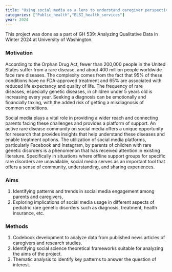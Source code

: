 ```yaml
---
title: "Using social media as a lens to understand caregiver perspectives and barriers to care for pediatric rare genetic disorders"
categories: ["Public_health","ELSI_health_services"]
year: 2024
---
```


This project was done as a part of GH 539: Analyzing Qualitative Data in Winter 2024 at University of Washington.

### Motivation

According to the Orphan Drug Act, fewer than 200,000 people in the United States suffer from a rare disease, and about 400 million people worldwide face rare diseases. The complexity comes from the fact that 95% of these conditions have no FDA-approved treatment and 65% are associated with reduced life expectancy and quality of life. The frequency of rare diseases, especially genetic diseases, in children under 5 years old is increasing every year. Seeking a diagnosis can be emotionally and financially taxing, with the added risk of getting a misdiagnosis of common conditions. 

Social media plays a vital role in providing a wider reach and connecting parents facing these challenges and provides a platform of support. An active rare disease community on social media offers a unique opportunity for research that provides insights that help understand these diseases and enable treatment options. The utilization of social media platforms, particularly Facebook and Instagram, by parents of children with rare genetic disorders is a phenomenon that has received attention in existing literature. Specifically in situations where offline support groups for specific rare disorders are unavailable, social media serves as an important tool that offers a sense of community, understanding, and sharing experiences.

### Aims

1.  Identifying patterns and trends in social media engagement among parents and caregivers,
2.  Exploring implications of social media usage in different aspects of pediatric rare genetic disorders such as diagnosis, treatment, health insurance, etc.

### Methods

1.  Codebook development to analyze data from published news articles of caregivers and research studies.
2.  Identifying social science theoretical frameworks suitable for analyzing the aims of the project.
3.  Thematic analysis to identify key patterns to answer the question of interest.

